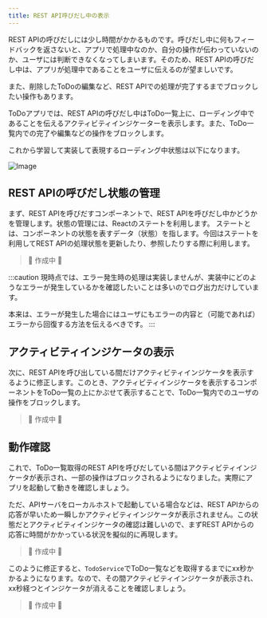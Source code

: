```yaml
---
title: REST API呼びだし中の表示
---
```


REST APIの呼びだしには少し時間がかかるものです。呼びだし中に何もフィードバックを返さないと、アプリで処理中なのか、自分の操作が伝わっていないのか、ユーザには判断できなくなってしまいます。そのため、REST APIの呼びだし中は、アプリが処理中であることをユーザに伝えるのが望ましいです。

また、削除したToDoの編集など、REST APIでの処理が完了するまでブロックしたい操作もあります。

ToDoアプリでは、REST APIの呼びだし中はToDo一覧上に、ローディング中であることを伝えるアクティビティインジケーターを表示します。また、ToDo一覧内での完了や編集などの操作をブロックします。

これから学習して実装して表現するローディング中状態は以下になります。

![Image](../app-hands-on/ios-wait.png)

## REST APIの呼びだし状態の管理

まず、REST APIを呼びだすコンポーネントで、REST APIを呼びだし中かどうかを管理します。状態の管理には、Reactのステートを利用します。
ステートとは、コンポーネントの状態を表すデータ（状態）を指します。今回はステートを利用してREST APIの処理状態を更新したり、参照したりする際に利用します。

> 🚧 作成中 🚧

<!--
TODO: Hooksの説明はいらないっけ。ステートはここまでほとんど触れてない気もするから、書いてあげたほうがいい気がする。
-->

:::caution
現時点では、エラー発生時の処理は実装しませんが、実装中にどのようなエラーが発生しているかを確認したいことは多いのでログ出力だけしています。

本来は、エラーが発生した場合にはユーザにもエラーの内容と（可能であれば）エラーから回復する方法を伝えるべきです。
:::

## アクティビティインジケータの表示

次に、REST APIを呼び出している間だけアクティビティインジケータを表示するように修正します。このとき、アクティビティインジケータを表示するコンポーネントをToDo一覧の上にかぶせて表示することで、ToDo一覧内でのユーザの操作をブロックします。

> 🚧 作成中 🚧

<!--
TODO: ステートを参照して、表示するかどうかを切り替えることと、下に配置すると上に表示されるから操作をブロックできることを伝えられれば良いだろうか。
-->

## 動作確認

これで、ToDo一覧取得のREST APIを呼びだしている間はアクティビティインジケータが表示され、一部の操作はブロックされるようになりました。実際にアプリを起動して動きを確認しましょう。

ただ、APIサーバをローカルホストで起動している場合などは、REST APIからの応答が早いため一瞬しかアクティビティインジケータが表示されません。この状態だとアクティビティインジケータの確認は難しいので、まずREST APIからの応答に時間がかかっている状況を擬似的に再現します。

> 🚧 作成中 🚧

<!--
TODO: ここでMiddlewareの話をして、APIクライアントからのレスポンスを遅延させるようにしてみる。
-->

このように修正すると、`TodoService`でToDo一覧などを取得するまでにxx秒かかるようになります。なので、その間アクティビティインジケータが表示され、xx秒経つとインジケータが消えることを確認しましょう。

> 🚧 作成中 🚧

<!--
TODO: 動作確認の手順を何パターンか提示しておくのがいいかな。「アプリ起動後」「タブ切替時」「ToDo登録後」くらいで充分かな？
-->
